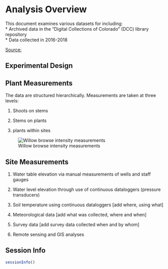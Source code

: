 # Analysis Overview
This document examines various datasets for including:  
* Archived data in the "Digital Collections of Colorado" (DCC) library repository  
* Data collected in 2016-2018  


[Source:](https://yellowstonewillows.colostate.edu/data/)  

## Experimental Design  


## Plant Measurements  

The data are structured hierarchically. Measurements are taken at three levels: 

1. Shoots on stems

2. Stems on plants  

3. plants within sites 



![Willow browse intensity measurements](img/BrowseIntensity.jpg)

## Site Measurements

1. Water table elevation via manual measurements of wells and staff gauges  

2. Water level elevation through use of continuous dataloggers (pressure transducers) 

3. Soil temperature using continuous dataloggers [add where, using what]  

4. Meteorological data [add what was collected, where and when]

5. Survey data [add survey data collected when and by whom]

6. Remote sensing and GIS analyses


## Session Info

```r

sessionInfo()

```

